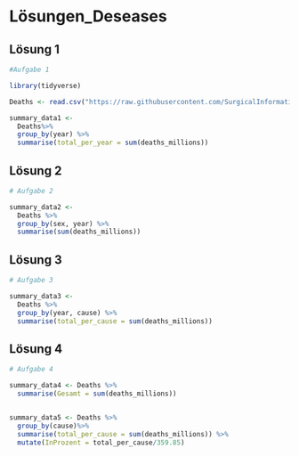 # Lösungen_Deseases

## Lösung 1

```r
#Aufgabe 1 

library(tidyverse)

Deaths <- read.csv("https://raw.githubusercontent.com/SurgicalInformatics/healthyr_book/master/data/global_burden_disease_cause-year-sex-income.csv")

summary_data1 <- 
  Deaths%>% 
  group_by(year) %>% 
  summarise(total_per_year = sum(deaths_millions))

```

## Lösung 2

```r
# Aufgabe 2

summary_data2 <- 
  Deaths %>% 
  group_by(sex, year) %>% 
  summarise(sum(deaths_millions))
```

## Lösung 3

```r
# Aufgabe 3 

summary_data3 <- 
  Deaths %>% 
  group_by(year, cause) %>% 
  summarise(total_per_cause = sum(deaths_millions))
```

## Lösung 4

```r
# Aufgabe 4

summary_data4 <- Deaths %>%
  summarise(Gesamt = sum(deaths_millions))


summary_data5 <- Deaths %>%
  group_by(cause)%>%
  summarise(total_per_cause = sum(deaths_millions)) %>% 
  mutate(InProzent = total_per_cause/359.85)
```

